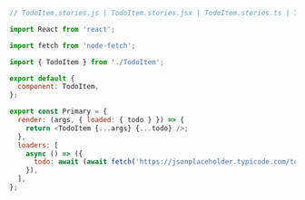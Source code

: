 ```js
// TodoItem.stories.js | TodoItem.stories.jsx | TodoItem.stories.ts | TodoItem.stories.tsx

import React from 'react';

import fetch from 'node-fetch';

import { TodoItem } from './TodoItem';

export default {
  component: TodoItem,
};

export const Primary = {
  render: (args, { loaded: { todo } }) => {
    return <TodoItem {...args} {...todo} />;
  },
  loaders: [
    async () => ({
      todo: await (await fetch('https://jsonplaceholder.typicode.com/todos/1')).json(),
    }),
  ],
};
```

